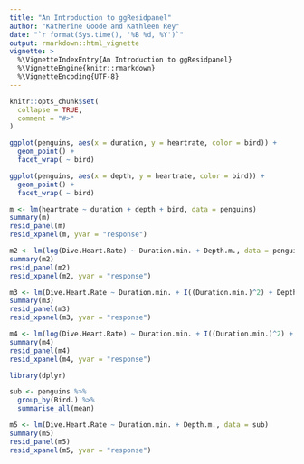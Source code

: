 ```yaml
---
title: "An Introduction to ggResidpanel"
author: "Katherine Goode and Kathleen Rey"
date: "`r format(Sys.time(), '%B %d, %Y')`"
output: rmarkdown::html_vignette
vignette: >
  %\VignetteIndexEntry{An Introduction to ggResidpanel}
  %\VignetteEngine{knitr::rmarkdown}
  %\VignetteEncoding{UTF-8}
---
```


```r
knitr::opts_chunk$set(
  collapse = TRUE,
  comment = "#>"
)
```


```r
ggplot(penguins, aes(x = duration, y = heartrate, color = bird)) + 
  geom_point() + 
  facet_wrap( ~ bird)

ggplot(penguins, aes(x = depth, y = heartrate, color = bird)) + 
  geom_point() + 
  facet_wrap( ~ bird)
```

```r
m <- lm(heartrate ~ duration + depth + bird, data = penguins)
summary(m)
resid_panel(m)
resid_xpanel(m, yvar = "response")

m2 <- lm(log(Dive.Heart.Rate) ~ Duration.min. + Depth.m., data = penguins)
summary(m2)
resid_panel(m2)
resid_xpanel(m2, yvar = "response")

m3 <- lm(Dive.Heart.Rate ~ Duration.min. + I((Duration.min.)^2) + Depth.m., data = penguins)
summary(m3)
resid_panel(m3)
resid_xpanel(m3, yvar = "response")

m4 <- lm(log(Dive.Heart.Rate) ~ Duration.min. + I((Duration.min.)^2) + Depth.m., data = penguins)
summary(m4)
resid_panel(m4)
resid_xpanel(m4, yvar = "response")

library(dplyr)

sub <- penguins %>%
  group_by(Bird.) %>%
  summarise_all(mean)

m5 <- lm(Dive.Heart.Rate ~ Duration.min. + Depth.m., data = sub)
summary(m5)
resid_panel(m5)
resid_xpanel(m5, yvar = "response")

```

